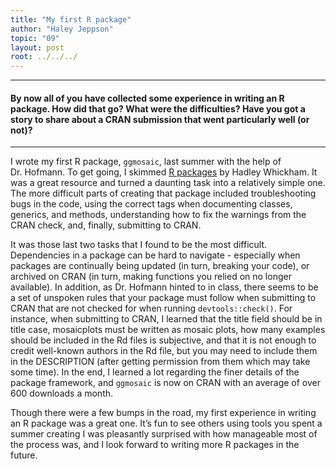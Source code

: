 ```yaml
---
title: "My first R package"
author: "Haley Jeppson"
topic: "09"
layout: post
root: ../../../
---
```

  
***
#### By now all of you have collected some experience in writing an R package. How did that go? What were the difficulties? Have you got a story to share about a CRAN submission that went particularly well (or not)?


***

I wrote my first R package, `ggmosaic`, last summer with the help of Dr. Hofmann. To get going, I skimmed [R packages](http://r-pkgs.had.co.nz/) by Hadley Whickham. It was a great resource and turned a daunting task into a relatively simple one. The more difficult parts of creating that package included troubleshooting bugs in the code, using the correct tags when documenting classes, generics, and methods, understanding how to fix the warnings from the CRAN check, and, finally, submitting to CRAN. 

It was those last two tasks that I found to be the most difficult. Dependencies in a package can be hard to navigate - especially when packages are continually being updated (in turn, breaking your code), or archived on CRAN (in turn, making functions you relied on no longer available). In addition, as Dr. Hofmann hinted to in class, there seems to be a set of unspoken rules that your package must follow when submitting to CRAN that are not checked for when running `devtools::check()`. For instance, when submitting to CRAN, I learned that the title field should be in title case, mosaicplots must be written as mosaic plots, how many examples should be included in the Rd files is subjective, and that it is not enough to credit well-known authors in the Rd file, but you may need to include them in the DESCRIPTION (after getting permission from them which may take some time). In the end, I learned a lot regarding the finer details of the package framework, and `ggmosaic` is now on CRAN with an average of over 600 downloads a month.

Though there were a few bumps in the road, my first experience in writing an R package was a great one. It's fun to see others using tools you spent a summer creating I was pleasantly surprised with how manageable most of the process was, and I look forward to writing more R packages in the future.


